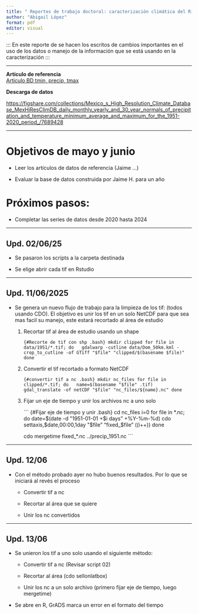 ```yaml
---
title: " Reportes de trabajo doctoral: caracterización climática del Río Jamapa"
author: "Abigail López"
format: pdf
editor: visual
---
```


::: En este reporte de se hacen los escritos de cambios importantes en el uso de los datos o manejo de la información que se está usando en la caracterización :::

------------------------------------------------------------------------

::: callout-note
**Artículo de referencia**\
[Articulo BD tmin, precip, tmax](https://essd.copernicus.org/preprints/essd-2025-100/essd-2025-100.pdf "Artículo BD tmin, precip, tmax")

**Descarga de datos**

<https://figshare.com/collections/Mexico_s_High_Resolution_Climate_Database_MexHiResClimDB_daily_monthly_yearly_and_30_year_normals_of_precipitation_and_temperature_minimum_average_and_maximum_for_the_1951-2020_period_/7689428>
:::

------------------------------------------------------------------------

::: callout-note
# Objetivos de mayo y junio

-   Leer los artículos de datos de referencia (Jaime ...)

-   Evaluar la base de datos construida por Jaime H. para un año

# Próximos pasos:

-   Completar las series de datos desde 2020 hasta 2024
:::

------------------------------------------------------------------------

## Upd. 02/06/25

-   Se pasaron los scripts a la carpeta destinada

-   Se elige abrir cada tif en Rstudio

------------------------------------------------------------------------

## Upd. 11/06/2025

-   Se genera un nuevo flujo de trabajo para la limpieza de los tif: (todos usando CDO). El objetivo es unir los tif en un solo NetCDF para que sea mas facil su manejo, este estará recortado al área de estudio

    1.  Recortar tif al área de estudio usando un shape

        `{#Recorte de tif con shp .bash} mkdir clipped for file in data/1951/*.tif; do   gdalwarp -cutline data/Dom_50km.kml -crop_to_cutline -of GTiff "$file" "clipped/$(basename $file)" done`

    2.  Convertir el tif recortado a formato NetCDF

        `{#convertir tif a nc .bash} mkdir nc_files for file in clipped/*.tif; do   name=$(basename "$file" .tif)   gdal_translate -of netCDF "$file" "nc_files/${name}.nc" done`

    3.  Fijar un eje de tiempo y unir los archivos nc a uno solo

        \`\`\` {#Fijar eje de tiempo y unir .bash} cd nc_files i=0 for file in \*.nc; do date=$(date -d "1951-01-01 +$i days" +%Y-%m-%d) cdo settaxis,$date,00:00,1day "$file" "fixed\_\$file" ((i++)) done

        cdo mergetime fixed\_\*.nc ../precip_1951.nc \`\`\`

------------------------------------------------------------------------

## Upd. 12/06

-   Con el método probado ayer no hubo buenos resultados. Por lo que se iniciará al revés el proceso

    -   Convertir tif a nc

    -   Recortar al área que se quiere

    -   Unir los nc convertidos

------------------------------------------------------------------------

## Upd. 13/06

-   Se unieron los tif a uno solo usando el siguiente método:

    -   Convertir tif a nc (Revisar script 02)

    -   Recortar al área (cdo sellonlatbox)

    -   Unir los nc a un solo archivo (primero fijar eje de tiempo, luego mergetime)

-   Se abre en R, GrADS marca un error en el formato del tiempo